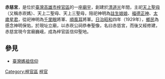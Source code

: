 {{unreferenced|time=2014-05-23T04:30:26+00:00}}
'''赤慈宮'''，是位於[[臺灣|臺灣]][[高雄市|高雄市]][[梓官區|梓官區]]的一座[[廟宇|廟宇]]，創建於[[清|清]][[道光|道光]]年間，主祀[[天上聖母|天上聖母]]（又稱赤崁媽）、天上二聖母、天上三聖母，陪祀神明為[[註生娘娘|註生娘娘]]、[[福德正神|福德正神]]、[[太歲星君|太歲星君]]，從祀神明為[[千里眼|千里眼]]將軍、[[順風耳|順風耳]]將軍。[[台灣日治時期|日治]][[昭和|昭和]]四年（1929年），[[鄉民|鄉民]]為感念神明保佑，於現址立廟，以赤崁公祠恭奉聖像，名曰赤慈宮，而後又經修建，赤慈宮現今宮廟巍峨，成為梓官區信仰聖地。

== 參見 ==
*[[臺灣媽祖信仰|臺灣媽祖信仰]]

[[Category:梓官區|Category:梓官區]]
[[Category:高雄市媽祖廟|梓官]]